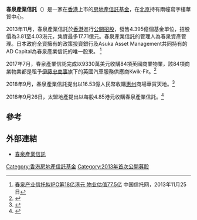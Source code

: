 '''春泉產業信託'''（{{sehk|1426}}）是一家在[[香港|香港]]上市的[[房地產信託基金|房地產信託基金]]，在[[北京|北京]]持有兩幢寫字樓華貿中心。

2013年11月，春泉產業信託於[[香港|香港]]進行[[公開招股|公開招股]]，發售4.395億個基金單位，招股價為3.81至4.03港元，集資最多17.71億元。春泉產業信託的管理人為春泉資產管理。日本政府全資擁有的政策投資銀行及Asuka Asset Management共同持有的AD Capital為春泉產業信託的唯一股東。
<ref>[http://www.zhongguoxintuo.com/hwxt/3855.html 春泉产业信托拟IPO筹18亿港元 物业估值77.5亿] {{webarchive|url=https://web.archive.org/web/20131203003559/http://www.zhongguoxintuo.com/hwxt/3855.html |date=2013-12-03 }} 中国信托网，2013年11月25日</ref>

2017年7月，春泉產業信託完成以9330萬美元收購84項英國商業物業，該84項商業物業都是租予[[伊藤忠商事|伊藤忠商事]]旗下的英國汽車服務供應商Kwik-Fit。<ref>{{Cite web |url=http://www.springreit.com/files/Spring_REIT_Completes_Acquisition_of_84_Commerical_Properties_in_the_UK_CHI.pdf |title=春泉產業信託完成收購英國 84 項商業物業 |access-date=2017-08-03 |archive-date=2017-08-04 |archive-url=https://web.archive.org/web/20170804012859/http://www.springreit.com/files/Spring_REIT_Completes_Acquisition_of_84_Commerical_Properties_in_the_UK_CHI.pdf |dead-url=no }}</ref>

2018年9月，春泉產業信託提出以16.53億人民幣收購[[惠州|惠州]]商場華貿天地。<ref>{{Cite web |url=http://finance.sina.com.cn/blockchain/coin/2018-09-20/doc-ihkhfqnt2409435.shtml |title=春泉产业信托16.5亿元收购惠州"华贸天地"商场物业 |access-date=2018-10-11 |archive-date=2020-06-02 |archive-url=https://web.archive.org/web/20200602103346/http://finance.sina.com.cn/blockchain/coin/2018-09-20/doc-ihkhfqnt2409435.shtml |dead-url=no }}</ref>

2018年9月26日，太盟地產提出以每股4.85港元收購春泉產業信託。<ref>{{Cite web |url=http://finance.sina.com.cn/money/fund/fundzmt/2018-09-30/doc-ifxeuwwr9703235.shtml |title=地产基金野蛮人 太盟52亿港元要约收购春泉产业信托 |access-date=2018-10-11 |archive-date=2020-06-02 |archive-url=https://web.archive.org/web/20200602103352/http://finance.sina.com.cn/money/fund/fundzmt/2018-09-30/doc-ifxeuwwr9703235.shtml |dead-url=no }}</ref>

==參考==
{{reflist}}

==外部連結==
*[http://www.springreit.com/ 春泉產業信託] {{Wayback|url=http://www.springreit.com/ |date=20201128185056 }}

[[Category:香港房地產信託基金|Category:香港房地產信託基金]]
[[Category:2013年首次公開募股|Category:2013年首次公開募股]]